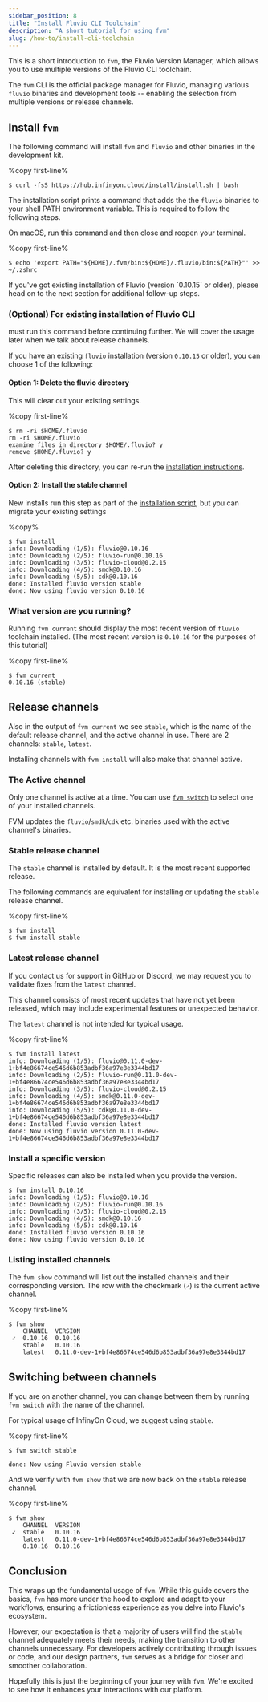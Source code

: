 ```yaml
---
sidebar_position: 8
title: "Install Fluvio CLI Toolchain"
description: "A short tutorial for using fvm"
slug: /how-to/install-cli-toolchain
---
```


This is a short introduction to `fvm`, the Fluvio Version Manager, which allows you to use multiple versions of the Fluvio CLI toolchain.

The `fvm` CLI is the official package manager for Fluvio, managing various `fluvio` binaries and development tools -- enabling the selection from multiple versions or release channels.

## Install `fvm`

The following command will install `fvm` and `fluvio` and other binaries in the development kit.

%copy first-line%
```shell
$ curl -fsS https://hub.infinyon.cloud/install/install.sh | bash
```

The installation script prints a command that adds the the `fluvio` binaries to your shell PATH environment variable. This is required to follow the following steps.

On macOS, run this command and then close and reopen your terminal.

%copy first-line%
```shell
$ echo 'export PATH="${HOME}/.fvm/bin:${HOME}/.fluvio/bin:${PATH}"' >> ~/.zshrc
```

<Idea>
If you've got existing installation of Fluvio (version `0.10.15` or older), please head on to the next section for additional follow-up steps.
</Idea>

### (Optional) For existing installation of Fluvio CLI

must run this command before continuing further. We will cover the usage later when we talk about release channels.

If you have an existing `fluvio` installation (version `0.10.15` or older), you can choose 1 of the following:

#### Option 1: Delete the fluvio directory
This will clear out your existing settings.

%copy first-line%
```shell
$ rm -ri $HOME/.fluvio
rm -ri $HOME/.fluvio
examine files in directory $HOME/.fluvio? y
remove $HOME/.fluvio? y
```
 After deleting this directory, you can re-run the [installation instructions](#install-fvm).


#### Option 2: Install the stable channel

New installs run this step as part of the [installation script](#install-fvm), but you can migrate your existing settings

%copy%
```shell
$ fvm install
info: Downloading (1/5): fluvio@0.10.16
info: Downloading (2/5): fluvio-run@0.10.16
info: Downloading (3/5): fluvio-cloud@0.2.15
info: Downloading (4/5): smdk@0.10.16
info: Downloading (5/5): cdk@0.10.16
done: Installed fluvio version stable
done: Now using fluvio version 0.10.16
```

### What version are you running?

Running `fvm current` should display the most recent version of `fluvio` toolchain installed. (The most recent version is `0.10.16` for the purposes of this tutorial)

%copy first-line%
```shell
$ fvm current
0.10.16 (stable)
```

## Release channels

Also in the output of `fvm current` we see `stable`, which is the name of the default release channel, and the active channel in use. There are 2 channels: `stable`, `latest`.

Installing channels with `fvm install` will also make that channel active.

### The Active channel

Only one channel is active at a time. You can use [`fvm switch`](#switching-between-channels) to select one of your installed channels.

FVM updates the `fluvio`/`smdk`/`cdk` etc. binaries used with the active channel's binaries.

### Stable release channel

The `stable` channel is installed by default. It is the most recent supported release.

The following commands are equivalent for installing or updating the `stable` release channel.

%copy first-line%
```shell
$ fvm install
$ fvm install stable
```

### Latest release channel

If you contact us for support in GitHub or Discord, we may request you to validate fixes from the `latest` channel.

This channel consists of most recent updates that have not yet been released, which may include experimental features or unexpected behavior.

The `latest` channel is not intended for typical usage.

%copy first-line%
```shell
$ fvm install latest
info: Downloading (1/5): fluvio@0.11.0-dev-1+bf4e86674ce546d6b853adbf36a97e8e3344bd17
info: Downloading (2/5): fluvio-run@0.11.0-dev-1+bf4e86674ce546d6b853adbf36a97e8e3344bd17
info: Downloading (3/5): fluvio-cloud@0.2.15
info: Downloading (4/5): smdk@0.11.0-dev-1+bf4e86674ce546d6b853adbf36a97e8e3344bd17
info: Downloading (5/5): cdk@0.11.0-dev-1+bf4e86674ce546d6b853adbf36a97e8e3344bd17
done: Installed fluvio version latest
done: Now using fluvio version 0.11.0-dev-1+bf4e86674ce546d6b853adbf36a97e8e3344bd17
```

### Install a specific version

Specific releases can also be installed when you provide the version.

```shell
$ fvm install 0.10.16
info: Downloading (1/5): fluvio@0.10.16
info: Downloading (2/5): fluvio-run@0.10.16
info: Downloading (3/5): fluvio-cloud@0.2.15
info: Downloading (4/5): smdk@0.10.16
info: Downloading (5/5): cdk@0.10.16
done: Installed fluvio version 0.10.16
done: Now using fluvio version 0.10.16
```

### Listing installed channels

The `fvm show` command will list out the installed channels and their corresponding version. The row with the checkmark (`✓`) is the current active channel.

%copy first-line%
```shell
$ fvm show
    CHANNEL  VERSION
 ✓  0.10.16  0.10.16
    stable   0.10.16
    latest   0.11.0-dev-1+bf4e86674ce546d6b853adbf36a97e8e3344bd17
```

## Switching between channels

If you are on another channel, you can change between them by running `fvm switch` with the name of the channel.

For typical usage of InfinyOn Cloud, we suggest using `stable`.

%copy first-line%
```shell
$ fvm switch stable

done: Now using Fluvio version stable
```

And we verify with `fvm show` that we are now back on the `stable` release channel.

%copy first-line%
```shell
$ fvm show
    CHANNEL  VERSION
 ✓  stable   0.10.16
    latest   0.11.0-dev-1+bf4e86674ce546d6b853adbf36a97e8e3344bd17
    0.10.16  0.10.16
```

## Conclusion

This wraps up the fundamental usage of `fvm`. While this guide covers the basics, `fvm` has more under the hood to explore and adapt to your workflows, ensuring a frictionless experience as you delve into Fluvio's ecosystem.

However, our expectation is that a majority of users will find the `stable` channel adequately meets their needs, making the transition to other channels unnecessary. For developers actively contributing through issues or code, and our design partners, `fvm` serves as a bridge for closer and smoother collaboration.

Hopefully this is just the beginning of your journey with `fvm`. We're excited to see how it enhances your interactions with our platform.
